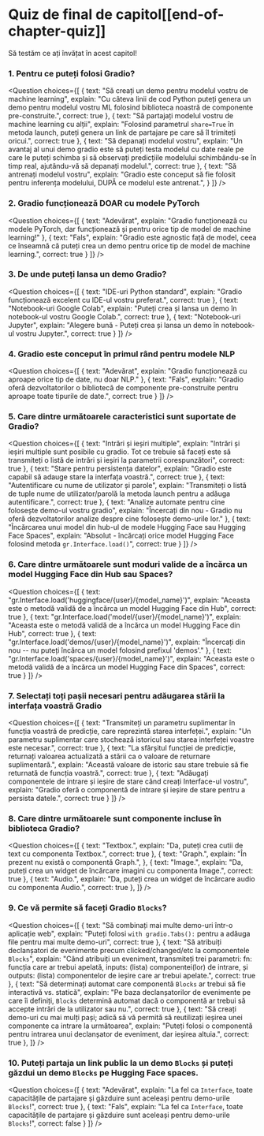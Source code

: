 <!-- DISABLE-FRONTMATTER-SECTIONS -->

# Quiz de final de capitol[[end-of-chapter-quiz]]

<CourseFloatingBanner
    chapter={9}
    classNames="absolute z-10 right-0 top-0"
/>

Să testăm ce ați învățat în acest capitol!

### 1. Pentru ce puteți folosi Gradio?

<Question
	choices={[
        {
			text: "Să creați un demo pentru modelul vostru de machine learning",
			explain: "Cu câteva linii de cod Python puteți genera un demo pentru modelul vostru ML folosind biblioteca noastră de componente pre-construite.",
			correct: true
		},
		{
			text: "Să partajați modelul vostru de machine learning cu alții",
			explain: "Folosind parametrul <code>share=True</code> în metoda launch, puteți genera un link de partajare pe care să îl trimiteți oricui.",
            correct: true
		},
		{
			text: "Să depanați modelul vostru",
			explain: "Un avantaj al unui demo gradio este să puteți testa modelul cu date reale pe care le puteți schimba și să observați predicțiile modelului schimbându-se în timp real, ajutându-vă să depanați modelul.",
			correct: true
		},
		{
			text: "Să antrenați modelul vostru",
			explain: "Gradio este conceput să fie folosit pentru inferența modelului, DUPĂ ce modelul este antrenat.",
		}
	]}
/>

### 2. Gradio funcționează DOAR cu modele PyTorch

<Question
	choices={[
        {
			text: "Adevărat",
			explain: "Gradio funcționează cu modele PyTorch, dar funcționează și pentru orice tip de model de machine learning!"
        },
        {
			text: "Fals",
			explain: "Gradio este agnostic față de model, ceea ce înseamnă că puteți crea un demo pentru orice tip de model de machine learning.",
			correct: true
        }
	]}
/>

### 3. De unde puteți lansa un demo Gradio?

<Question
	choices={[
        {
			text: "IDE-uri Python standard",
			explain: "Gradio funcționează excelent cu IDE-ul vostru preferat.",
            correct: true
        },
        {
			text: "Notebook-uri Google Colab",
			explain: "Puteți crea și lansa un demo în notebook-ul vostru Google Colab.",
			correct: true
        },
        {
			text: "Notebook-uri Jupyter",
			explain: "Alegere bună - Puteți crea și lansa un demo în notebook-ul vostru Jupyter.",
			correct: true
        }
	]}
/>

### 4. Gradio este conceput în primul rând pentru modele NLP

<Question
	choices={[
        {
			text: "Adevărat",
			explain: "Gradio funcționează cu aproape orice tip de date, nu doar NLP."
        },
        {
			text: "Fals",
			explain: "Gradio oferă dezvoltatorilor o bibliotecă de componente pre-construite pentru aproape toate tipurile de date.",
            correct: true
        }
	]}
/>

### 5. Care dintre următoarele caracteristici sunt suportate de Gradio?

<Question
	choices={[
        {
			text: "Intrări și ieșiri multiple",
			explain: "Intrări și ieșiri multiple sunt posibile cu gradio. Tot ce trebuie să faceți este să transmiteți o listă de intrări și ieșiri la parametrii corespunzători",
            correct: true
        },
        {
			text: "Stare pentru persistența datelor",
			explain: "Gradio este capabil să adauge stare la interfața voastră.",
			correct: true
        },
        {
			text: "Autentificare cu nume de utilizator și parole",
			explain: "Transmiteți o listă de tuple nume de utilizator/parolă la metoda launch pentru a adăuga autentificare.",
			correct: true
        },
        {
			text: "Analize automate pentru cine folosește demo-ul vostru gradio",
			explain: "Încercați din nou - Gradio nu oferă dezvoltatorilor analize despre cine folosește demo-urile lor."
        },
        {
			text: "Încărcarea unui model din hub-ul de modele Hugging Face sau Hugging Face Spaces",
			explain: "Absolut - încărcați orice model Hugging Face folosind metoda <code>gr.Interface.load()</code>",
			correct: true
        }
	]}
/>

### 6. Care dintre următoarele sunt moduri valide de a încărca un model Hugging Face din Hub sau Spaces?

<Question
	choices={[
        {
			text: "gr.Interface.load('huggingface/{user}/{model_name}')",
			explain: "Aceasta este o metodă validă de a încărca un model Hugging Face din Hub",
            correct: true
        },
        {
			text: "gr.Interface.load('model/{user}/{model_name}')",
			explain: "Aceasta este o metodă validă de a încărca un model Hugging Face din Hub",
			correct: true
        },
        {
			text: "gr.Interface.load('demos/{user}/{model_name}')",
			explain: "Încercați din nou -- nu puteți încărca un model folosind prefixul 'demos'."
        },
        {
			text: "gr.Interface.load('spaces/{user}/{model_name}')",
			explain: "Aceasta este o metodă validă de a încărca un model Hugging Face din Spaces",
			correct: true
        }
	]}
/>

### 7. Selectați toți pașii necesari pentru adăugarea stării la interfața voastră Gradio

<Question
	choices={[
        {
			text: "Transmiteți un parametru suplimentar în funcția voastră de predicție, care reprezintă starea interfeței.",
			explain: "Un parametru suplimentar care stochează istoricul sau starea interfeței voastre este necesar.",
            correct: true
        },
        {
			text: "La sfârșitul funcției de predicție, returnați valoarea actualizată a stării ca o valoare de returnare suplimentară.",
			explain: "Această valoare de istoric sau stare trebuie să fie returnată de funcția voastră.",
            correct: true
        },
        {
			text: "Adăugați componentele de intrare și ieșire de stare când creați Interface-ul vostru",
			explain: "Gradio oferă o componentă de intrare și ieșire de stare pentru a persista datele.",
            correct: true
        }
	]}
/>

### 8. Care dintre următoarele sunt componente incluse în biblioteca Gradio?

<Question
	choices={[
        {
			text: "Textbox.",
			explain: "Da, puteți crea cutii de text cu componenta Textbox.",
            correct: true
        },
        {
			text: "Graph.",
			explain: "În prezent nu există o componentă Graph.",
        },
        {
			text: "Image.",
			explain: "Da, puteți crea un widget de încărcare imagini cu componenta Image.",
            correct: true
        },
        {
			text: "Audio.",
			explain: "Da, puteți crea un widget de încărcare audio cu componenta Audio.",
            correct: true
        },
	]}
/>

### 9. Ce vă permite să faceți Gradio `Blocks`?

<Question
	choices={[
        {
			text: "Să combinați mai multe demo-uri într-o aplicație web",
			explain: "Puteți folosi `with gradio.Tabs():` pentru a adăuga file pentru mai multe demo-uri",
			correct: true
        },
        {
			text: "Să atribuiți declanșatori de evenimente precum clicked/changed/etc la componentele `Blocks`",
			explain: "Când atribuiți un eveniment, transmiteți trei parametri: fn: funcția care ar trebui apelată, inputs: (lista) componentei(lor) de intrare, și outputs: (lista) componentelor de ieșire care ar trebui apelate.",
			correct: true
        },
        {
			text: "Să determinați automat care componentă `Blocks` ar trebui să fie interactivă vs. statică",
			explain: "Pe baza declanșatorilor de evenimente pe care îi definiți, `Blocks` determină automat dacă o componentă ar trebui să accepte intrări de la utilizator sau nu.",
			correct: true
        },
		 {
			text: "Să creați demo-uri cu mai mulți pași; adică să vă permită să reutilizați ieșirea unei componente ca intrare la următoarea",
			explain: "Puteți folosi o componentă pentru intrarea unui declanșator de eveniment, dar ieșirea altuia.",
            correct: true
        },
	]}
/>

### 10. Puteți partaja un link public la un demo `Blocks` și puteți găzdui un demo `Blocks` pe Hugging Face spaces.

<Question
	choices={[
        {
			text: "Adevărat",
			explain: "La fel ca `Interface`, toate capacitățile de partajare și găzduire sunt aceleași pentru demo-urile `Blocks`!",
			correct: true
        },
        {
			text: "Fals",
			explain: "La fel ca `Interface`, toate capacitățile de partajare și găzduire sunt aceleași pentru demo-urile `Blocks`!",
			correct: false
        }
	]}
/> 